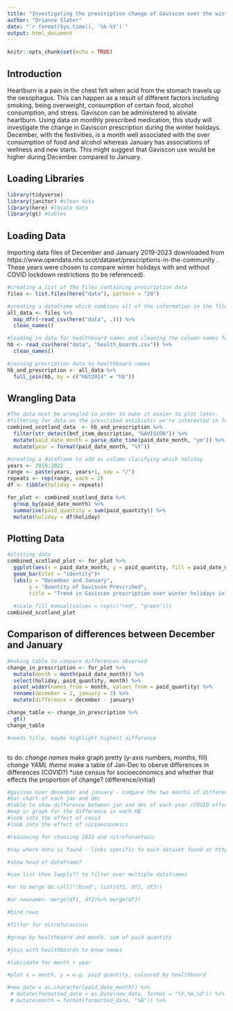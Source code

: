 ```yaml
---
title: "Investigating the prescription change of Gaviscon over the winter holidays in Scotland?"
author: "Orianne Slater"
date: "`r format(Sys.time(), '%b-%Y')`"
output: html_document
---
```


```r
knitr::opts_chunk$set(echo = TRUE)
```
## Introduction

Heartburn is a pain in the chest felt when acid from the stomach travels up the oesophagus. This can happen as a result of different factors including smoking, being overweight, consumption of certain food, alcohol consumption, and stress. Gaviscon can be administered to aliviate heartburn. Using data on monthly prescribed medication, this study will investigate the change in Gaviscon prescription during the winter holidays. December, with the festivities, is a month well associated with the over consumption of food and alcohol whereas January has associations of wellness and new starts. This might suggest that Gaviscon use would be higher during December compared to January.

## Loading Libraries

```r
library(tidyverse)
library(janitor) #clean data
library(here) #locate data
library(gt) #tables
```


## Loading Data

Importing data files of December and January 2019-2023 downloaded from https://www.opendata.nhs.scot/dataset/prescriptions-in-the-community . These years were chosen to compare winter holidays with and without COVID lockdown restrictions (to be referenced).

```r
#creating a list of the files containing prescription data
files <- list.files(here("data"), pattern = "20")

#creating a dataframe which combines all of the information in the files and cleaning the column names for consistency
all_data <- files %>% 
  map_dfr(~read_csv(here("data", .))) %>%
  clean_names()

#loading in data for healthboard names and cleaning the column names for consistency
hb <- read_csv(here("data", "health_boards.csv")) %>% 
  clean_names()

#joining precription data to healthboard names
hb_and_prescription <- all_data %>% 
  full_join(hb, by = c("hbt2014" = "hb"))
```

## Wrangling Data

```r
#The data must be wrangled in order to make it easier to plot later.
#filtering for data on the prescribed antibiotic we're interested in for the whole of Scotland at once
combined_scotland_data  <- hb_and_prescription %>% 
  filter(str_detect(bnf_item_description, "GAVISCON")) %>% 
  mutate(paid_date_month = parse_date_time(paid_date_month, "ym")) %>% 
  mutate(year = format(paid_date_month, "%Y"))

#creating a dataframe to add as column clarifying which holiday
years <- 2019:2022
range <- paste(years, years+1, sep = "/")
repeats <- rep(range, each = 2)
df <- tibble(holiday = repeats)

for_plot <- combined_scotland_data %>% 
  group_by(paid_date_month) %>% 
  summarise(paid_quantity = sum(paid_quantity)) %>% 
  mutate(holiday = df$holiday)
```

## Plotting Data

```r
#plotting data
combined_scotland_plot <- for_plot %>% 
  ggplot(aes(x = paid_date_month, y = paid_quantity, fill = paid_date_month))+
  geom_bar(stat = "identity")+
  labs(x = "December and January", 
       y = "Quantity of Gaviscon Prescribed", 
       title = "Trend in Gaviscon prescription over winter holidays in Scotland")
  
  #scale_fill_manual(values = rep(c("red", "green")))
combined_scotland_plot
```

## Comparison of differences between December and January

```r
#making table to compare differences observed
change_in_prescription <- for_plot %>% 
  mutate(month = month(paid_date_month)) %>% 
  select(holiday, paid_quantity, month) %>% 
  pivot_wider(names_from = month, values_from = paid_quantity) %>% 
  rename(december = 2, january = 3) %>% 
  mutate(difference = december - january)

change_table <- change_in_prescription %>% 
  gt()
change_table  

#needs title, maybe highlight highest difference
```

```r

```

to do:
*change names
*make graph pretty (y-axis numbers, months, fill)
*change YAML theme
*make a table of Jan-Dec to oberve differences in differences (COVID?)
*use census for socioeconomics and whether that effects the proportion of change? (difference/initial)

```r
#gavison over december and january - compare the two months of different years for increase then decrease
#bar chart of each jan and dec
#table to show difference between jan and dec of each year (COVID effect)
#map or graph for the difference in each HB
#look into the effect of covid
#look into the effect of socioeconomics

#reasoning for choosing 2023 and nitrofurantoin-

#say where data is found - links specific to each dataset found at https://www.opendata.nhs.scot/dataset/prescriptions-in-the-community

#show head of dataframe?

#use list then lapply?? to filter over multiple dataframes

#or to merge do.call("rbind", list(df1, df2, df3))

#or newname<- merge(df1, df2)%>% merge(df3)

#bind_rows

#filter for nitrofurantoin

#group by healthboard and month, sum of paid quantity

#join with healthboards to know names

#lubridate for month + year

#plot x = month, y = e.g. paid quantity, coloured by healthboard

#new_date = as.character(paid_date_month)) %>% 
 # mutate(formatted_date = as.Date(new_date, format = "%Y,%m,%d")) %>% 
 # mutate(month = format(formatted_date, "%B")) %>% 
```

